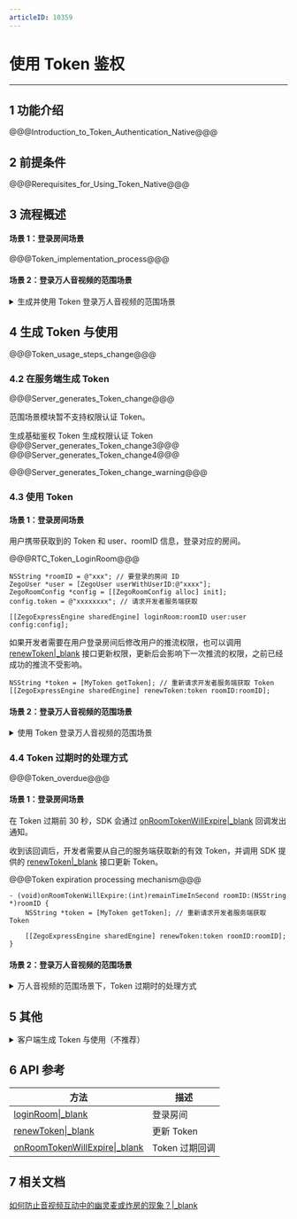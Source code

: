 ```yaml
---
articleID: 10359
---
```

# 使用 Token 鉴权

---


## 1 功能介绍

@@@Introduction_to_Token_Authentication_Native@@@

## 2 前提条件

@@@Rerequisites_for_Using_Token_Native@@@


## 3 流程概述


#### 场景 1：登录房间场景
	 
@@@Token_implementation_process@@@
	 
#### 场景 2：登录万人音视频的范围场景
	 
 <details class="zg-primary">
     <summary>生成并使用 Token 登录万人音视频的范围场景</summary>
	 
使用 Token 鉴权时，需要开发者先生成 Token，您再携带 Token 登录场景，ZEGO 服务端对带着 Token 的用户进行校验。

以使用 Token 判断用户是否能登录场景为例介绍使用流程，如下图：

![token_rangescene_uml](/Pics/QuickStart/token_rangescene_uml.png)

1. 开发者客户端发起申请 Token 的请求。
2. 在开发者的服务端上生成 Token，并返回给开发者客户端。
3. 开发者客户端携带申请到的 Token 和 userID、sceneID 信息，登录对应的场景。
4. ZEGO SDK 会自动将 Token 发送到 ZEGO 服务端进行校验。
5. ZEGO 服务端会将校验结果返回给 ZEGO SDK。
6. ZEGO SDK 再将校验的结果直接返回给开发者客户端，没有权限的客户端将登录失败。
</details>



## 4 生成 Token 与使用

@@@Token_usage_steps_change@@@

### 4.2 在服务端生成 Token


@@@Server_generates_Token_change@@@

<div class="mk-warning">

范围场景模块暂不支持权限认证 Token。 
</div>

<a id="tab_item1"></a>
<div class="multipletabs-content">
    <!--tabs列表-->
    <div class="item-tabs">
        <div class="scroll-box">
          <span class="tab-item">
             生成基础鉴权 Token
          </span>
          <span class="tab-item">
             生成权限认证 Token
          </span>
        </div>
    </div>
<!--MarkDown内容要注意包裹在md-content标签内，且注意前面不能有空格，不然也会渲染异常-->
<div class="multipletabs-content-item ">
  <md-content>
@@@Server_generates_Token_change3@@@
  </md-content>
</div>
<!--嵌套其它html模板示例-->
<div class="multipletabs-content-item ">
@@@Server_generates_Token_change4@@@
</div>
</div>

@@@Server_generates_Token_change_warning@@@

### 4.3 使用 Token 

#### 场景 1：登录房间场景

用户携带获取到的 Token 和 user、roomID 信息，登录对应的房间。

@@@RTC_Token_LoginRoom@@@

```objc
NSString *roomID = @"xxx"; // 要登录的房间 ID
ZegoUser *user = [ZegoUser userWithUserID:@"xxxx"];
ZegoRoomConfig *config = [[ZegoRoomConfig alloc] init];
config.token = @"xxxxxxxx"; // 请求开发者服务端获取

[[ZegoExpressEngine sharedEngine] loginRoom:roomID user:user config:config];
```

如果开发者需要在用户登录房间后修改用户的推流权限，也可以调用 [renewToken\|_blank](@renewToken) 接口更新权限，更新后会影响下一次推流的权限，之前已经成功的推流不受影响。


```objc
NSString *token = [MyToken getToken]; // 重新请求开发者服务端获取 Token
[[ZegoExpressEngine sharedEngine] renewToken:token roomID:roomID];
```

#### 场景 2：登录万人音视频的范围场景

<details class="zg-primary">
    <summary>使用 Token 登录万人音视频的范围场景</summary>

用户携带获取到的 Token 和 user、sceneID 信息，登录对应的场景。

<div class="mk-warning">

调用 [loginScene\|_blank](@loginScene) 接口登录场景时使用的 userID，必须和 “4.2 在服务端生成 Token” 时使用的 userID 保持一致。 
</div>

```objc
long long sceneID = 123; // 要登录的场景 ID
ZegoUser *user = [ZegoUser userWithUserID:@"xxxx"];
ZegoSceneParam *param = [[ZegoSceneParam alloc] init];
param.sceneID = sceneID;
param.user = user;
param.token = @"xxxxxxxx"; // 请求开发者服务端获取

[rangeScene loginScene:param callback:^(int errorCode, ZegoSceneConfig * _Nonnull config) {}];
```
</details>




### 4.4 Token 过期时的处理方式

@@@Token_overdue@@@

#### 场景 1：登录房间场景

在 Token 过期前 30 秒，SDK 会通过 [onRoomTokenWillExpire\|_blank](@onRoomTokenWillExpire) 回调发出通知。

收到该回调后，开发者需要从自己的服务端获取新的有效 Token，并调用 SDK 提供的 [renewToken\|_blank](@renewToken) 接口更新 Token。

@@@Token expiration processing mechanism@@@




```objc
- (void)onRoomTokenWillExpire:(int)remainTimeInSecond roomID:(NSString *)roomID {
    NSString *token = [MyToken getToken]; // 重新请求开发者服务端获取 Token
    
    [[ZegoExpressEngine sharedEngine] renewToken:token roomID:roomID];
}
```

#### 场景 2：登录万人音视频的范围场景

<details class="zg-primary">
    <summary>万人音视频的范围场景下，Token 过期时的处理方式</summary>

在 Token 过期前 30 秒，SDK 会通过 [tokenWillExpire\|_blank](/article/api?doc=Express_Video_SDK_API~objective-c_ios~class~ZegoRangeSceneEventHandler#range-scene-custom-command-update) 回调发出通知。

收到该回调后，开发者需要从自己的服务端获取新的有效 Token，并调用 SDK 提供的 [ZegoRangeScene.renewToken\|_blank](@renewToken-ZegoRangeScene) 接口更新 Token。若未处理，Token 过期的处理机制如下：

- 已登录的用户不会被踢出场景。
- 当前已成功的推拉流不受影响，但是会影响用户的下一次推拉流操作。



```objc
- (void)rangeScene:(ZegoRangeScene *)rangeScene tokenWillExpire:(int)remainTimeInSecond {
    NSString *token = [MyToken getToken]; // 重新请求开发者服务端获取 Token
    // 请切换线程调用 renewToken
    [rangeScene renewToken:token];
}
```
</details>



## 5 其他

<details class="zg-primary">
    <summary>客户端生成 Token 与使用（不推荐）</summary>

@@@Client_generates_Token@@@

@@@Client_generates_Token_Step@@@
</details>



## 6 API 参考

| 方法 | 描述 |
|-------|--------|
| [loginRoom\|_blank](@loginRoom) | 登录房间 |
| [renewToken\|_blank](@renewToken) | 更新 Token |
| [onRoomTokenWillExpire\|_blank](@onRoomTokenWillExpire) | Token 过期回调 |

## 7 相关文档

[如何防止音视频互动中的幽灵麦或炸房的现象？\|_blank](https://doc-zh.zego.im/faq/bombing)
